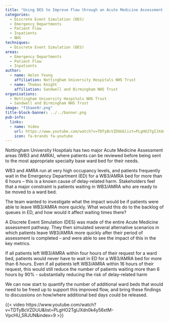 ```yaml
---
title: "Using DES to Improve Flow through an Acute Medicine Assessment Pathway"
categories:
  - Discrete Event Simulation (DES)
  - Emergency Departments
  - Patient Flow
  - Inpatients
  - NHS
techniques:
  - Discrete Event Simulation (DES)
areas:
  - Emergency Departments
  - Patient Flow
  - Inpatients
author:
  - name: Helen Young
    affiliation: Nottingham University Hospitals NHS Trust
  - name: Thomas Knight
    affiliation: Sandwell and Birmingham NHS Trust
organisations:
  - Nottingham University Hospitals NHS Trust
  - Sandwell and Birmingham NHS Trust
image: "f1haee9r.png"
title-block-banner: ../../banner.png
pub-info:
  links:
  - name: Video
    url: https://www.youtube.com/watch?v=TDTyBcVZDUU&list=PLgHO2TgIJXdn0k4y56xtM-VpcHU_5RJUN&index=9
    icon: fa-brands fa-youtube
---
```


Nottingham University Hosptials has two major Acute Medicine Assessment areas (WB3 and AMRA), where patients can be reviewed before being sent to the most appropriate specialty base ward bed for their needs.

WB3 and AMRA run at very high occupancy levels, and patients frequently wait in the Emergency Department (ED) for a WB3/AMRA bed for more than 6 hours – this is a known cause of delay-related harm. Stakeholders feel that a major constraint is patients waiting in WB3/AMRA who are ready to be moved to a ward bed.

The team wanted to investigate what the impact would be if patients were able to leave WB3/AMRA more quickly. What would this do to the backlog of queues in ED, and how would it affect waiting times there?

A Discrete Event Simulation (DES) was made of the entire Acute Medicine assessment pathway. They then simulated several alternative scenarios in which patients leave WB3/AMRA more quickly after their period of assessment is completed – and were able to see the impact of this in the key metrics.

If all patients left WB3/AMRA within four hours of their request for a ward bed, patients would never have to wait in ED for a WB3/AMRA bed for more than 6 hours. Even if all patients left WB3/AMRA within 16 hours of their request, this would still reduce the number of patients waiting more than 6 hours by 90% - substantially reducing the risk of delay-related harm

We can now start to quantify the number of additional ward beds that would need to be freed up to support this improved flow, and bring these findings to discussions on how/where additional bed days could be released.

{{< video https://www.youtube.com/watch?v=TDTyBcVZDUU&list=PLgHO2TgIJXdn0k4y56xtM-VpcHU_5RJUN&index=9 >}}
